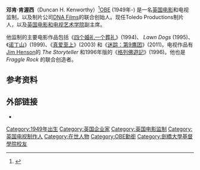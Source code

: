 {{Infobox person
| name = Duncan Kenworthy
| image = 
| caption = 
| birth_date = 1949年
| birth_place = 英格兰
}}
'''邓肯·肯渥西'''（Duncan H. Kenworthy）<ref>{{Cite web |url=http://www.filmreference.com/film/83/Duncan-Kenworthy.html |title=Duncan Kenworthy Biography (1949–)<!-- Bot generated title --> |access-date=2014-02-23 |archive-date=2017-10-19 |archive-url=https://web.archive.org/web/20171019215611/http://www.filmreference.com/film/83/Duncan-Kenworthy.html |dead-url=no }}</ref>[[OBE|OBE]] (1949年-) 是一名[[英国电影|英国电影]]和电视监制，以及制片公司[[DNA_Films|DNA Films]]的联合创始人。现任Toledo Productions制片人，以及[[英国电影和电视艺术学院|英国电影和电视艺术学院]]副主席。

他监制的主要电影作品包括《[[四个婚礼一个葬礼|四个婚礼一个葬礼]]》(1994)、 ''Lawn Dogs'' (1995)、《[[诺丁山_(电影)|诺丁山]]》(1999)、《[[真爱至上|真爱至上]]》(2003) 和《[[迷踪：第9鹰团|迷踪：第9鹰团]]》(2011)。电视作品有[[Jim_Henson|Jim Henson]]的 ''The Storyteller'' 和1996年版的《[[格列佛遊記|格列佛遊記]]》(1996)。他也是 ''Fraggle Rock'' 的联合创造者。

==参考资料==
{{reflist}}

==外部链接==
*{{imdb name|448953}}

{{Authority control}}
{{DEFAULTSORT:Kenworthy, Duncan}}
[[Category:1949年出生|Category:1949年出生]]
[[Category:英国企业家|Category:英国企业家]]
[[Category:英国电影监制|Category:英国电影监制]]
[[Category:英国电视制作人|Category:英国电视制作人]]
[[Category:在世人物|Category:在世人物]]
[[Category:OBE勳銜|Category:OBE勳銜]]
[[Category:劍橋大學基督學院校友|Category:劍橋大學基督學院校友]]